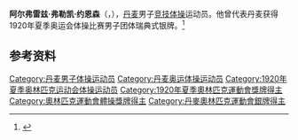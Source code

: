 {{NoteTA|G1=Sports}}
'''阿尔弗雷兹·弗勒凯·约恩森'''（{{lang-da|Alfred Frøkjær Jørgensen}}，{{bd|1898年|12月21日|1988年|2月28日}}），[[丹麦|丹麦]]男子[[竞技体操|竞技体操]]运动员。他曾代表丹麦获得1920年夏季奥运会体操比赛男子团体瑞典式银牌。<ref>{{Cite web|title=Team All-Around, Swedish System, Men|url=http://www.olympedia.org/results/70061|accessdate=2021-03-29|work=Olympedia}}</ref>

== 参考资料 ==
{{reflist}}

{{Authority control}}
{{DEFAULTSORT:Jørgensen, Alfred Frøkjær}}
[[Category:丹麦男子体操运动员|Category:丹麦男子体操运动员]]
[[Category:丹麦奥运体操运动员|Category:丹麦奥运体操运动员]]
[[Category:1920年夏季奥林匹克运动会体操运动员|Category:1920年夏季奥林匹克运动会体操运动员]]
[[Category:1920年夏季奧林匹克運動會獎牌得主|Category:1920年夏季奧林匹克運動會獎牌得主]]
[[Category:奧林匹克運動會體操獎牌得主|Category:奧林匹克運動會體操獎牌得主]]
[[Category:丹麥奧林匹克運動會銀牌得主|Category:丹麥奧林匹克運動會銀牌得主]]